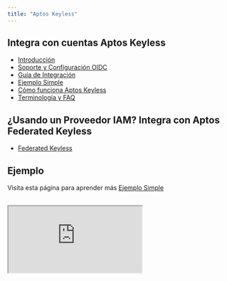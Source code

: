```yaml
---
title: "Aptos Keyless"
---
```


## Integra con cuentas Aptos Keyless

- [Introducción](/build/guides/aptos-keyless/introduction)
- [Soporte y Configuración OIDC](/build/guides/aptos-keyless/oidc-support)
- [Guía de Integración](/build/guides/aptos-keyless/integration-guide)
- [Ejemplo Simple](/build/guides/aptos-keyless/simple-example)
- [Cómo funciona Aptos Keyless](/build/guides/aptos-keyless/how-keyless-works)
- [Terminología y FAQ](/build/guides/aptos-keyless/other)

## ¿Usando un Proveedor IAM? Integra con Aptos Federated Keyless

- [Federated Keyless](/build/guides/aptos-keyless/federated-keyless)

## Ejemplo

Visita esta página para aprender más [Ejemplo Simple](/build/guides/aptos-keyless/simple-example)

<br />

<iframe
  src="https://stackblitz.com/edit/vitejs-vite-3fuvtu?embed=1&file=README.md"
  style={{
width: "100%",
height: "800px",
border: "0",
borderRadius: "4px",
overflow: "hidden",
}}
  title="aptos-keyless-example"
  allow="accelerometer; ambient-light-sensor; camera; encrypted-media; geolocation; gyroscope; hid; microphone; midi; payment; usb; vr; xr-spatial-tracking"
  sandbox="allow-forms allow-modals allow-popups allow-presentation allow-same-origin allow-scripts"
/>

